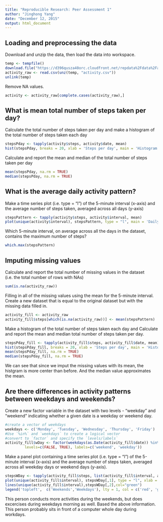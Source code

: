 ```yaml
---
title: "Reproducible Research: Peer Assessment 1"
author: "Jinghong Yang"
date: "December 12, 2015"
output: html_document
---
```


## Loading and preprocessing the data
Download and unzip the data, then load the data into workspace.
```r
temp <- tempfile()
download.file("https://d396qusza40orc.cloudfront.net/repdata%2Fdata%2Factivity.zip",temp)
activity_raw <- read.csv(unz(temp, "activity.csv"))
unlink(temp)
```

Remove NA values.
```r
activity <- activity_raw[complete.cases(activity_raw),]
```

## What is mean total number of steps taken per day?
Calculate the total number of steps taken per day and make a histogram of the total number of steps taken each day
```r
stepsPday <- tapply(activity$steps, activity$date, mean)
hist(stepsPday, breaks = 20, xlab = 'Steps per day', main = 'Histogram of Steps per day')
```

Calculate and report the mean and median of the total number of steps taken per day
```r
mean(stepsPday, na.rm = TRUE)
median(stepsPday, na.rm = TRUE)
```

## What is the average daily activity pattern?
Make a time series plot (i.e. type = "l") of the 5-minute interval (x-axis) and the average number of steps taken, averaged across all days (y-axis)
```r
stepsPattern <- tapply(activity$steps, activity$interval, mean)
plot(unique(activity$interval), stepsPattern, type = "l", main = 'Daily activity Pattern', xlab = '5-minite interval', ylab = 'The average number of steps taken')
```

Which 5-minute interval, on average across all the days in the dataset, contains the maximum number of steps?
```r
which.max(stepsPattern)
```

## Imputing missing values
Calculate and report the total number of missing values in the dataset (i.e. the total number of rows with NAs)
```r
sum(is.na(activity_raw))
```

Filling in all of the missing values using the mean for the 5-minute interval.
Create a new dataset that is equal to the original dataset but with the missing data filled in.
```r
activity_fill <- activity_raw
activity_fill$steps[which(is.na(activity_raw))] <- mean(stepsPattern)
```

Make a histogram of the total number of steps taken each day and Calculate and report the mean and median total number of steps taken per day. 
```r
stepsPday_fill <- tapply(activity_fill$steps, activity_fill$date, mean)
hist(stepsPday_fill, breaks = 20, xlab = 'Steps per day', main = 'Histogram of Steps per day (filled missing values)')
mean(stepsPday_fill, na.rm = TRUE)
median(stepsPday_fill, na.rm = TRUE)
```
We can see that since we imput the missing values with its mean, the histgram is more center than before. And the median value approximates the mean.

## Are there differences in activity patterns between weekdays and weekends?

Create a new factor variable in the dataset with two levels - "weekday" and "weekend" indicating whether a given date is a weekday or weekend day.
```r
#create a vector of weekdays
weekdays <- c('Monday', 'Tuesday', 'Wednesday', 'Thursday', 'Friday')
#Use `%in%` and `weekdays` to create a logical vector
#convert to `factor` and specify the `levels/labels`
activity_fill$wDay <- factor(weekdays(as.Date(activity_fill$date)) %in% weekdays, 
         levels=c(FALSE, TRUE), labels=c('weekend', 'weekday'))
```

Make a panel plot containing a time series plot (i.e. type = "l") of the 5-minute interval (x-axis) and the average number of steps taken, averaged across all weekday days or weekend days (y-axis).
```r
stepsWDay <- tapply(activity_fill$steps, list(activity_fill$interval, activity_fill$wDay), mean)
plot(unique(activity_fill$interval), stepsWDay[,1], type = "l", xlab = '5-minite interval', ylab = 'Number of steps', col = "red")
lines(unique(activity_fill$interval),stepsWDay[,2],col="green")
legend('topleft',  c('Weekends','Weekdays'), lty = 1, col = c('red', 'green'))
```

This person conducts more activities during the weekends, but does excercises during weekdays morning as well. Based the above information. This person probably sits in front of a computer whole day during workdays.


